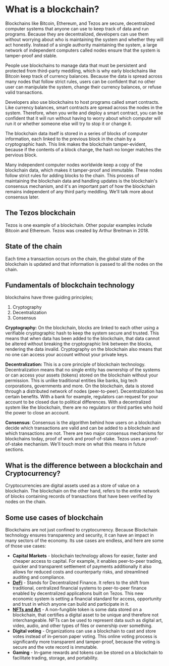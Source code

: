 
# What is a blockchain?

Blockchains like Bitcoin, Ethereum, and Tezos are secure, decentralized computer systems that anyone can use to keep track of data and run programs. Because they are decentralized, developers can use them without worrying about who is maintaining the system and whether they will act honestly. Instead of a single authority maintaining the system, a large network of independent computers called nodes ensure that the system is tamper-proof and stable.

People use blockchains to manage data that must be persistent and protected from third-party meddling, which is why early blockchains like Bitcoin keep track of currency balances. Because the data is spread across many nodes that follow strict rules, users can be confident that no other user can manipulate the system, change their currency balances, or refuse valid transactions.

Developers also use blockchains to host programs called smart contracts. Like currency balances, smart contracts are spread across the nodes in the system. Therefore, when you write and deploy a smart contract, you can be confident that it will run without having to worry about which computer will run it or whether someone else will try to stop it or change it.

The blockchain data itself is stored in a series of blocks of computer information, each linked to the previous block in the chain by a cryptographic hash. This link makes the blockchain tamper-evident, because if the contents of a block change, the hash no longer matches the pervious block.

<LucidDiagram width="640px" height="480px" src="https://lucid.app/documents/embedded/26bc90d0-972f-487f-8ffc-14361b5c0842" id="h~qUR~HKpsW_" />

Many independent computer nodes worldwide keep a copy of the blockchain data, which makes it tamper-proof and immutable. These nodes follow strict rules for adding blocks to the chain. This process of maintaining the blockchain data and handling updates is the blockchain's consensus mechanism, and it's an important part of how the blockchain remains independent of any third party meddling. We'll talk more about consensus later.

## The Tezos blockchain

Tezos is one example of a blockchain. Other popular examples include Bitcoin and Ethereum. Tezos was created by Arthur Breitman in 2018.

## State of the chain

Each time a transaction occurs on the chain, the global state of the blockchain is updated and that information is passed to all the nodes on the chain.

## Fundamentals of blockchain technology

blockchains have three guiding principles;

1. Cryptography
2. Decentralization
3. Consensus

**Cryptography:** On the blockchain, blocks are linked to each other using a verifiable cryptographic hash to keep the system secure and trusted. This means that when data has been added to the blockchain, that data cannot be altered without breaking the cryptographic link between the blocks, rendering the data invalid. Cryptography on the blockchain also means that no one can access your account without your private keys.

**Decentralization:** This is a core principle of blockchain technology. Decentralization means that no single entity has ownership of the systems or can access your assets (tokens) stored on the blockchain without your permission. This is unlike traditional entities like banks, big tech corporations, governments and more. On the blockchain, data is stored through a distributed network of nodes (peer-to-peer). Decentralization has certain benefits. With a bank for example, regulators can request for your account to be closed due to political differences. With a decentralized system like the blockchain, there are no regulators or third parties who hold the power to close an account.

**Consensus**: Consensus is the algorithm behind how users on a blockchain decide which transactions are valid and can be added to a blockchain and which transactions are not. There are two major consensus mechanisms for blockchains today, proof of work and proof-of-stake. Tezos uses a proof-of-stake mechanism. We'll touch more on what this means in future sections.

## What is the difference between a blockchain and Cryptocurrency?

Cryptocurrencies are digital assets used as a store of value on a blockchain. The blockchain on the other hand, refers to the entire network of blocks containing records of transactions that have been verified by nodes on the chain.

## Some use cases of blockchain

Blockchains are not just confined to cryptocurrency. Because Blockchain technology ensures transparency and security, it can have an impact in many sectors of the economy. Its use cases are endless, and here are some of those use cases:

- **Capital Markets** - blockchain technology allows for easier, faster and cheaper access to capital. For example, it enables peer-to-peer trading, quicker and transparent settlement of payments additionally it also allows for reduced costs and counterparty risks, and streamlined auditing and compliance.
- **[DeFi](https://dappradar.com/rankings/protocol/tezos/category/defi)** - Stands for Decentralized Finance. It refers to the shift from traditional, centralized financial systems to peer-to-peer finance enabled by decentralized applications built on Tezos. This new economic system is setting a financial standard for access, opportunity and trust in which anyone can build and participate in it.
- **[NFTs and Art](https://dappradar.com/rankings/protocol/tezos/category/marketplaces)** - A non-fungible token is some data stored on a blockchain, that certifies a digital asset to be unique and therefore not interchangeable. NFTs can be used to represent data such as digital art, video, audio, and other types of files or ownership over something.
- **Digital voting** - Organizations can use a blockchain to cast and store votes instead of in-person paper voting. This online voting process is significantly more transparent and tamper-proof, because the voting is secure and the vote record is immutable.
- **Gaming** - In-game rewards and tokens can be stored on a blockchain to facilitate trading, storage, and portability.
